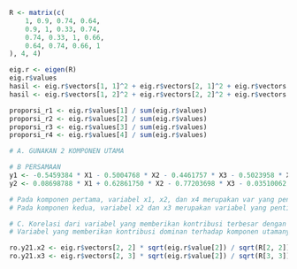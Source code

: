 ```r
R <- matrix(c(
    1, 0.9, 0.74, 0.64,
    0.9, 1, 0.33, 0.74,
    0.74, 0.33, 1, 0.66,
    0.64, 0.74, 0.66, 1
), 4, 4)

eig.r <- eigen(R)
eig.r$values
hasil <- eig.r$vectors[1, 1]^2 + eig.r$vectors[2, 1]^2 + eig.r$vectors[3, 1]^2 + eig.r$vectors[4, 1]^2
hasil <- eig.r$vectors[1, 2]^2 + eig.r$vectors[2, 2]^2 + eig.r$vectors[3, 2]^2 + eig.r$vectors[4, 2]^2

proporsi_r1 <- eig.r$values[1] / sum(eig.r$values)
proporsi_r2 <- eig.r$values[2] / sum(eig.r$values)
proporsi_r3 <- eig.r$values[3] / sum(eig.r$values)
proporsi_r4 <- eig.r$values[4] / sum(eig.r$values)

# A. GUNAKAN 2 KOMPONEN UTAMA
```

```r
# B PERSAMAAN
y1 <- -0.5459384 * X1 - 0.5004768 * X2 - 0.4461757 * X3 - 0.5023958 * X4
y2 <- 0.08698788 * X1 + 0.62861750 * X2 - 0.77203698 * X3 - 0.03510062 * X4

# Pada komponen pertama, variabel x1, x2, dan x4 merupakan var yang penting atau dominan pada komponen pertama dengan nilai loading lebih dari 0.5
# Pada komponen kedua, variabel x2 dan x3 merupakan variabel yang penting
```

```r
# C. Korelasi dari variabel yang memberikan kontribusi terbesar dengan komponen utamanya
# Variabel yang memberikan kontribusi dominan terhadap komponen utamanya adalah X2 dan X3

ro.y21.x2 <- eig.r$vectors[2, 2] * sqrt(eig.r$value[2]) / sqrt(R[2, 2])
ro.y21.x3 <- eig.r$vectors[2, 3] * sqrt(eig.r$value[2]) / sqrt(R[3, 3])
```